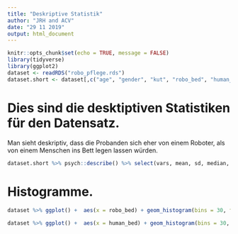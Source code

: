 ```yaml
---
title: "Deskriptive Statistik"
author: "JRH and ACV"
date: "29 11 2019"
output: html_document
---
```


```r
knitr::opts_chunk$set(echo = TRUE, message = FALSE)
library(tidyverse)
library(ggplot2)
dataset <- readRDS("robo_pflege.rds")
dataset.short <- dataset[,c("age", "gender", "kut", "robo_bed", "human_bed")]
```
# Dies sind die desktiptiven Statistiken für den Datensatz.
Man sieht deskriptiv, dass die Probanden sich eher von einem Roboter, als von einem Menschen ins Bett legen lassen würden. 
```r
dataset.short %>% psych::describe() %>% select(vars, mean, sd, median, min, max) 
```
# Histogramme.

```r
dataset %>% ggplot() +  aes(x = robo_bed) + geom_histogram(bins = 30, fill="red")

dataset %>% ggplot() +  aes(x = human_bed) + geom_histogram(bins = 30, fill="blue")
```


